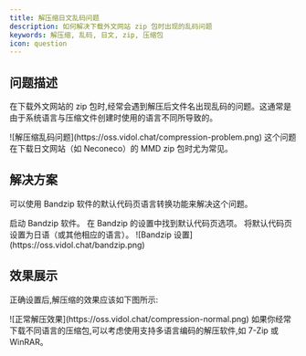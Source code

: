 ```yaml
---
title: 解压缩日文乱码问题
description: 如何解决下载外文网站 zip 包时出现的乱码问题
keywords: 解压缩, 乱码, 日文, zip, 压缩包
icon: question
---
```


## 问题描述

在下载外文网站的 zip 包时,经常会遇到解压后文件名出现乱码的问题。这通常是由于系统语言与压缩文件创建时使用的语言不同所导致的。

<Frame caption="解压后出现乱码的示例">
  ![解压缩乱码问题](https://oss.vidol.chat/compression-problem.png)
</Frame>

<Note>
  这个问题在下载日文网站（如 Neconeco）的 MMD zip 包时尤为常见。
</Note>

## 解决方案

可以使用 Bandzip 软件的默认代码页语言转换功能来解决这个问题。

<Steps>
  <Step title="打开 Bandzip">
    启动 Bandzip 软件。
  </Step>
  <Step title="设置默认代码页">
    在 Bandzip 的设置中找到默认代码页选项。
  </Step>
  <Step title="选择正确的语言">
    将默认代码页设置为日语（或其他相应的语言）。
  </Step>
</Steps>

<Frame caption="Bandzip 设置界面">
  ![Bandzip 设置](https://oss.vidol.chat/bandzip.png)
</Frame>

## 效果展示

正确设置后,解压缩的效果应该如下图所示:

<Frame caption="正确解压后的文件名">
  ![正常解压效果](https://oss.vidol.chat/compression-normal.png)
</Frame>

<Tip>
  如果你经常下载不同语言的压缩包,可以考虑使用支持多语言编码的解压软件,如 7-Zip 或 WinRAR。
</Tip>
